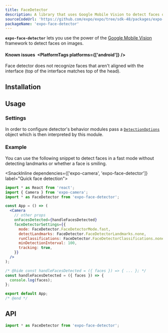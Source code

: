 ```yaml
---
title: FaceDetector
description: A library that uses Google Mobile Vision to detect faces on images.
sourceCodeUrl: 'https://github.com/expo/expo/tree/sdk-48/packages/expo-face-detector'
packageName: 'expo-face-detector'
---
```



**`expo-face-detector`** lets you use the power of the [Google Mobile Vision](https://developers.google.com/vision/face-detection-concepts) framework to detect faces on images.

<PlatformsSection android ios />

#### Known issues&ensp;<PlatformTags platforms={['android']} />

Face detector does not recognize faces that aren't aligned with the interface (top of the interface matches top of the head).

## Installation

<APIInstallSection />

## Usage

### Settings

In order to configure detector's behavior modules pass a [`DetectionOptions`](#detectionoptions) object which is then interpreted by this module.

### Example

You can use the following snippet to detect faces in a fast mode without detecting landmarks or whether a face is smiling.

<SnackInline dependencies={['expo-camera', 'expo-face-detector']} label="Quick face detection">

```jsx
import * as React from 'react';
import { Camera } from 'expo-camera';
import * as FaceDetector from 'expo-face-detector';

const App = () => (
  <Camera
    // other props
    onFacesDetected={handleFacesDetected}
    faceDetectorSettings={{
      mode: FaceDetector.FaceDetectorMode.fast,
      detectLandmarks: FaceDetector.FaceDetectorLandmarks.none,
      runClassifications: FaceDetector.FaceDetectorClassifications.none,
      minDetectionInterval: 100,
      tracking: true,
    }}
  />
);

/* @hide const handleFacesDetected = ({ faces }) => { ... }; */
const handleFacesDetected = ({ faces }) => {
  console.log(faces);
};

export default App;
/* @end */
```

</SnackInline>

## API

```js
import * as FaceDetector from 'expo-face-detector';
```

<APISection packageName="expo-face-detector" apiName="FaceDetector" />
